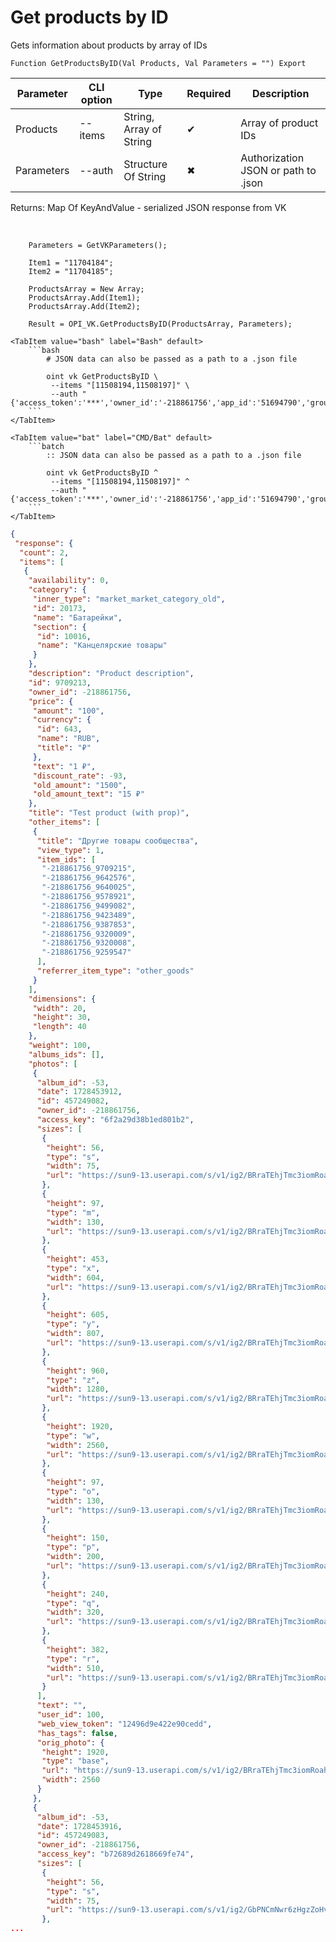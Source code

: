 ﻿---
sidebar_position: 3
description: Get products by ID and other functions to work with VK in the Open Integration Package, a free open-source integration library for 1C:Enterprise 8, OneScript and CLI
keywords: [1C, 1С, 1С:Enterprise, 1С:Enterprise 8.3, API, Integration, Services, Exchange, OneScript, CLI, VK]
---


# Get products by ID
 Gets information about products by array of IDs



`Function GetProductsByID(Val Products, Val Parameters = "") Export`

  | Parameter | CLI option | Type | Required | Description |
  |-|-|-|-|-|
  | Products | --items | String, Array of String | &#x2714; | Array of product IDs |
  | Parameters | --auth | Structure Of String | &#x2716; | Authorization JSON or path to .json |

  
  Returns:  Map Of KeyAndValue - serialized JSON response from VK

<br/>




```bsl title="1C:Enterprise/OneScript code example"
    Parameters = GetVKParameters();

    Item1 = "11704184";
    Item2 = "11704185";

    ProductsArray = New Array;
    ProductsArray.Add(Item1);
    ProductsArray.Add(Item2);

    Result = OPI_VK.GetProductsByID(ProductsArray, Parameters);
```
 

 <Tabs>
  
    <TabItem value="bash" label="Bash" default>
        ```bash
            # JSON data can also be passed as a path to a .json file
            
            oint vk GetProductsByID \
             --items "[11508194,11508197]" \
             --auth "{'access_token':'***','owner_id':'-218861756','app_id':'51694790','group_id':'218861756'}"
        ```
    </TabItem>
  
    <TabItem value="bat" label="CMD/Bat" default>
        ```batch
            :: JSON data can also be passed as a path to a .json file
            
            oint vk GetProductsByID ^
             --items "[11508194,11508197]" ^
             --auth "{'access_token':'***','owner_id':'-218861756','app_id':'51694790','group_id':'218861756'}"
        ```
    </TabItem>
</Tabs>


```json title="Result"
{
 "response": {
  "count": 2,
  "items": [
   {
    "availability": 0,
    "category": {
     "inner_type": "market_market_category_old",
     "id": 20173,
     "name": "Батарейки",
     "section": {
      "id": 10016,
      "name": "Канцелярские товары"
     }
    },
    "description": "Product description",
    "id": 9709213,
    "owner_id": -218861756,
    "price": {
     "amount": "100",
     "currency": {
      "id": 643,
      "name": "RUB",
      "title": "₽"
     },
     "text": "1 ₽",
     "discount_rate": -93,
     "old_amount": "1500",
     "old_amount_text": "15 ₽"
    },
    "title": "Test product (with prop)",
    "other_items": [
     {
      "title": "Другие товары сообщества",
      "view_type": 1,
      "item_ids": [
       "-218861756_9709215",
       "-218861756_9642576",
       "-218861756_9640025",
       "-218861756_9578921",
       "-218861756_9499082",
       "-218861756_9423489",
       "-218861756_9387853",
       "-218861756_9320009",
       "-218861756_9320008",
       "-218861756_9259547"
      ],
      "referrer_item_type": "other_goods"
     }
    ],
    "dimensions": {
     "width": 20,
     "height": 30,
     "length": 40
    },
    "weight": 100,
    "albums_ids": [],
    "photos": [
     {
      "album_id": -53,
      "date": 1728453912,
      "id": 457249082,
      "owner_id": -218861756,
      "access_key": "6f2a29d38b1ed801b2",
      "sizes": [
       {
        "height": 56,
        "type": "s",
        "width": 75,
        "url": "https://sun9-13.userapi.com/s/v1/ig2/BRraTEhjTmc3iomRoahXiRER1_N-S0W-HiUcs_bp7AAd8lLn6tJus30pTY0eioD8NnB7l3aFZaLh9Wb-NZ8Xqsf4.jpg?quality=95&as=32x24,48x36,72x54,108x81,160x120,240x180,360x270,480x360,540x405,640x480,720x540,1080x810,1280x960,1440x1080,2560x1920&from=bu&cs=75x56"
       },
       {
        "height": 97,
        "type": "m",
        "width": 130,
        "url": "https://sun9-13.userapi.com/s/v1/ig2/BRraTEhjTmc3iomRoahXiRER1_N-S0W-HiUcs_bp7AAd8lLn6tJus30pTY0eioD8NnB7l3aFZaLh9Wb-NZ8Xqsf4.jpg?quality=95&as=32x24,48x36,72x54,108x81,160x120,240x180,360x270,480x360,540x405,640x480,720x540,1080x810,1280x960,1440x1080,2560x1920&from=bu&cs=130x97"
       },
       {
        "height": 453,
        "type": "x",
        "width": 604,
        "url": "https://sun9-13.userapi.com/s/v1/ig2/BRraTEhjTmc3iomRoahXiRER1_N-S0W-HiUcs_bp7AAd8lLn6tJus30pTY0eioD8NnB7l3aFZaLh9Wb-NZ8Xqsf4.jpg?quality=95&as=32x24,48x36,72x54,108x81,160x120,240x180,360x270,480x360,540x405,640x480,720x540,1080x810,1280x960,1440x1080,2560x1920&from=bu&cs=604x453"
       },
       {
        "height": 605,
        "type": "y",
        "width": 807,
        "url": "https://sun9-13.userapi.com/s/v1/ig2/BRraTEhjTmc3iomRoahXiRER1_N-S0W-HiUcs_bp7AAd8lLn6tJus30pTY0eioD8NnB7l3aFZaLh9Wb-NZ8Xqsf4.jpg?quality=95&as=32x24,48x36,72x54,108x81,160x120,240x180,360x270,480x360,540x405,640x480,720x540,1080x810,1280x960,1440x1080,2560x1920&from=bu&cs=807x605"
       },
       {
        "height": 960,
        "type": "z",
        "width": 1280,
        "url": "https://sun9-13.userapi.com/s/v1/ig2/BRraTEhjTmc3iomRoahXiRER1_N-S0W-HiUcs_bp7AAd8lLn6tJus30pTY0eioD8NnB7l3aFZaLh9Wb-NZ8Xqsf4.jpg?quality=95&as=32x24,48x36,72x54,108x81,160x120,240x180,360x270,480x360,540x405,640x480,720x540,1080x810,1280x960,1440x1080,2560x1920&from=bu&cs=1280x960"
       },
       {
        "height": 1920,
        "type": "w",
        "width": 2560,
        "url": "https://sun9-13.userapi.com/s/v1/ig2/BRraTEhjTmc3iomRoahXiRER1_N-S0W-HiUcs_bp7AAd8lLn6tJus30pTY0eioD8NnB7l3aFZaLh9Wb-NZ8Xqsf4.jpg?quality=95&as=32x24,48x36,72x54,108x81,160x120,240x180,360x270,480x360,540x405,640x480,720x540,1080x810,1280x960,1440x1080,2560x1920&from=bu&cs=2560x1920"
       },
       {
        "height": 97,
        "type": "o",
        "width": 130,
        "url": "https://sun9-13.userapi.com/s/v1/ig2/BRraTEhjTmc3iomRoahXiRER1_N-S0W-HiUcs_bp7AAd8lLn6tJus30pTY0eioD8NnB7l3aFZaLh9Wb-NZ8Xqsf4.jpg?quality=95&as=32x24,48x36,72x54,108x81,160x120,240x180,360x270,480x360,540x405,640x480,720x540,1080x810,1280x960,1440x1080,2560x1920&from=bu&cs=130x97"
       },
       {
        "height": 150,
        "type": "p",
        "width": 200,
        "url": "https://sun9-13.userapi.com/s/v1/ig2/BRraTEhjTmc3iomRoahXiRER1_N-S0W-HiUcs_bp7AAd8lLn6tJus30pTY0eioD8NnB7l3aFZaLh9Wb-NZ8Xqsf4.jpg?quality=95&as=32x24,48x36,72x54,108x81,160x120,240x180,360x270,480x360,540x405,640x480,720x540,1080x810,1280x960,1440x1080,2560x1920&from=bu&cs=200x150"
       },
       {
        "height": 240,
        "type": "q",
        "width": 320,
        "url": "https://sun9-13.userapi.com/s/v1/ig2/BRraTEhjTmc3iomRoahXiRER1_N-S0W-HiUcs_bp7AAd8lLn6tJus30pTY0eioD8NnB7l3aFZaLh9Wb-NZ8Xqsf4.jpg?quality=95&as=32x24,48x36,72x54,108x81,160x120,240x180,360x270,480x360,540x405,640x480,720x540,1080x810,1280x960,1440x1080,2560x1920&from=bu&cs=320x240"
       },
       {
        "height": 382,
        "type": "r",
        "width": 510,
        "url": "https://sun9-13.userapi.com/s/v1/ig2/BRraTEhjTmc3iomRoahXiRER1_N-S0W-HiUcs_bp7AAd8lLn6tJus30pTY0eioD8NnB7l3aFZaLh9Wb-NZ8Xqsf4.jpg?quality=95&as=32x24,48x36,72x54,108x81,160x120,240x180,360x270,480x360,540x405,640x480,720x540,1080x810,1280x960,1440x1080,2560x1920&from=bu&cs=510x382"
       }
      ],
      "text": "",
      "user_id": 100,
      "web_view_token": "12496d9e422e90cedd",
      "has_tags": false,
      "orig_photo": {
       "height": 1920,
       "type": "base",
       "url": "https://sun9-13.userapi.com/s/v1/ig2/BRraTEhjTmc3iomRoahXiRER1_N-S0W-HiUcs_bp7AAd8lLn6tJus30pTY0eioD8NnB7l3aFZaLh9Wb-NZ8Xqsf4.jpg?quality=95&as=32x24,48x36,72x54,108x81,160x120,240x180,360x270,480x360,540x405,640x480,720x540,1080x810,1280x960,1440x1080,2560x1920&from=bu",
       "width": 2560
      }
     },
     {
      "album_id": -53,
      "date": 1728453916,
      "id": 457249083,
      "owner_id": -218861756,
      "access_key": "b72689d2618669fe74",
      "sizes": [
       {
        "height": 56,
        "type": "s",
        "width": 75,
        "url": "https://sun9-13.userapi.com/s/v1/ig2/GbPNCmNwr6zHgzZoHvTc_U72QL6bfQMRxksnAvEjdkAe7RjmsCkewnYf56isbGizhc84sSxBerTju5bf53Rt_BRs.jpg?quality=95&as=32x24,48x36,72x54,108x81,160x120,240x180,360x270,480x360,540x405,640x480,720x540,1080x810,1280x960,1440x1080,2560x1920&from=bu&cs=75x56"
       },
...
```

